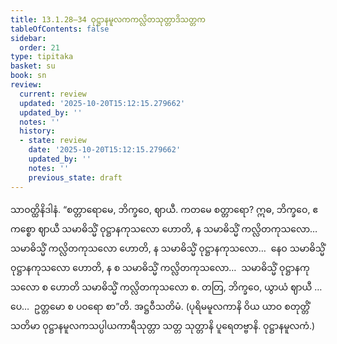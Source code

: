 ```yaml
---
title: 13.1.28–34 ဝုဋ္ဌာနမူလကကလ္လိတသုတ္တာဒိသတ္တက
tableOfContents: false
sidebar:
  order: 21
type: tipitaka
basket: su
book: sn
review:
  current: review
  updated: '2025-10-20T15:12:15.279662'
  updated_by: ''
  notes: ''
  history:
  - state: review
    date: '2025-10-20T15:12:15.279662'
    updated_by: ''
    notes: ''
    previous_state: draft
---
```



<DynamicBreadcrumb />


<ReviewStatus review={frontmatter.review} showDetails={true} />

<HypothesisAnnotation frontmatter={frontmatter} />

<Division number="689–695" book="sn" e="ch" v="18" p="386">

<Paragraph number="1323" book="sn">
သာဝတ္ထိနိဒါနံ. “စတ္တာရောမေ, ဘိက္ခဝေ, ဈာယီ. ကတမေ စတ္တာရော? ဣဓ, ဘိက္ခဝေ, ဧကစ္စော ဈာယီ သမာဓိသ္မိံ ဝုဋ္ဌာနကုသလော ဟောတိ, န သမာဓိသ္မိံ ကလ္လိတကုသလော…  သမာဓိသ္မိံ ကလ္လိတကုသလော ဟောတိ, န သမာဓိသ္မိံ ဝုဋ္ဌာနကုသလော…  နေဝ သမာဓိသ္မိံ ဝုဋ္ဌာနကုသလော ဟောတိ, န စ သမာဓိသ္မိံ ကလ္လိတကုသလော…  သမာဓိသ္မိံ ဝုဋ္ဌာနကုသလော စ ဟောတိ သမာဓိသ္မိံ ကလ္လိတကုသလော စ. တတြ, ဘိက္ခဝေ, ယွာယံ ဈာယီ …ပေ…  ဥတ္တမော စ ပဝရော စာ”တိ.

</Paragraph>
</Division>

<Paragraph number="1324" type="center" book="sn">
အဋ္ဌဝီသတိမံ.



</Paragraph>

<Paragraph number="1325" book="sn">
(ပုရိမမူလကာနိ ဝိယ ယာဝ စတုတ္တိံသတိမာ ဝုဋ္ဌာနမူလကသပ္ပါယကာရီသုတ္တာ သတ္တ သုတ္တာနိ ပူရေတဗ္ဗာနိ. ဝုဋ္ဌာနမူလကံ.)
</Paragraph>